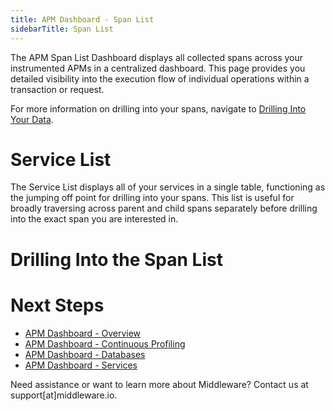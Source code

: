 ```yaml
---
title: APM Dashboard - Span List
sidebarTitle: Span List
---
```


The APM Span List Dashboard displays all collected spans across your instrumented APMs in a centralized dashboard. This page provides you detailed visibility into the execution flow of individual operations within a transaction or request.

<Note> For more information on drilling into your spans, navigate to [Drilling Into Your Data](). </Note>

# Service List

The Service List displays all of your services in a single table, functioning as the jumping off point for drilling into your spans. This list is useful for broadly traversing across parent and child spans separately before drilling into the exact span you are interested in.

# Drilling Into the Span List

# Next Steps

- [APM Dashboard - Overview]()
- [APM Dashboard - Continuous Profiling]()
- [APM Dashboard - Databases]()
- [APM Dashboard - Services]() 

<Note> Need assistance or want to learn more about Middleware? Contact us at support[at]middleware.io. </Note>